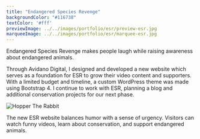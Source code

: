 ```yaml
---
title: "Endangered Species Revenge"
backgroundColor: "#116738"
textColor: '#fff'
previewImage: ../../images/portfolio/esr/preview-esr.jpg
marqueeImage: ../../images/portfolio/esr/marquee-esr.jpg
---
```


<IntroBlock>

Endangered Species Revenge makes people laugh while raising awareness about endangered animals. 

</IntroBlock>

<TextBlock>

Through Avidano Digital, I designed and developed a new website which serves as a foundation for ESR to grow their video content and supporters. With a limited budget and timeline, a custom WordPress theme was made using Bootstrap 4. I continue to work with ESR, planning a blog and additional conservation projects for our next phase.

</TextBlock>

<FigureSingleBlock figureCaption="Hello, carol">

![Hopper The Rabbit](../../images/portfolio/esr/esr-mobile.jpg)
    
</FigureSingleBlock>

<TextBlock>

The new ESR website balances humor with a sense of urgency. Visitors can watch funny videos, learn about conservation, and support endangered animals.

</TextBlock>


<LiveProjectLink linkURL="https://esrevenge.org/" />